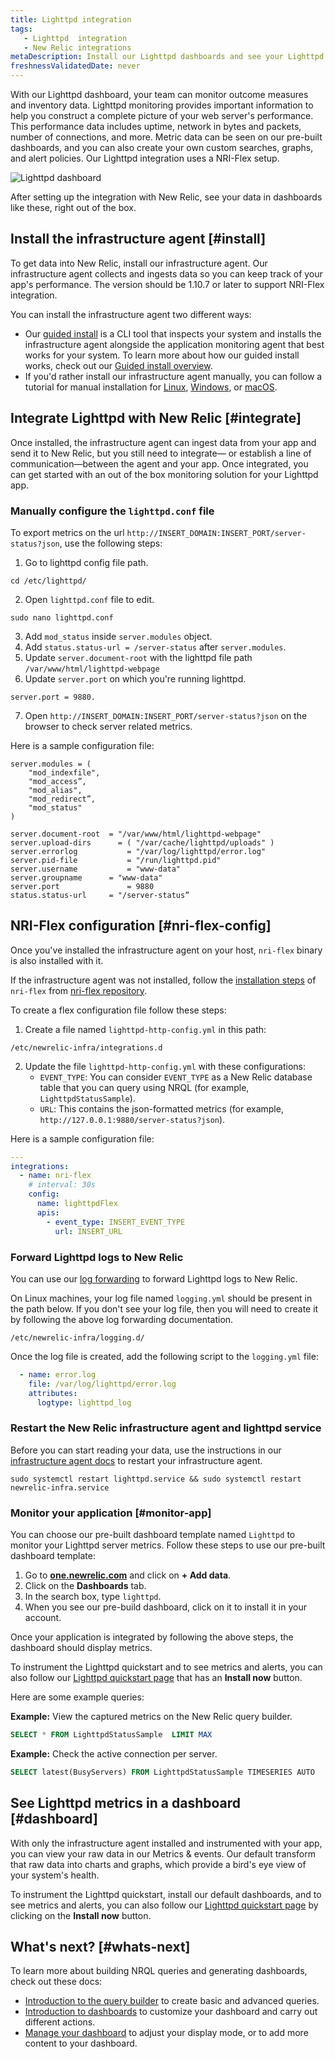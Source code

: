 ```yaml
---
title: Lighttpd integration
tags:
   - Lighttpd  integration
   - New Relic integrations
metaDescription: Install our Lighttpd dashboards and see your Lighttpd  data in New Relic.
freshnessValidatedDate: never
---
```




With our Lighttpd dashboard, your team can monitor outcome measures and inventory data. Lighttpd monitoring provides important information to help you construct a complete picture of your web server's performance. This performance data includes uptime, network in bytes and packets, number of connections, and more. Metric data can be seen on our pre-built dashboards, and you can also create your own custom searches, graphs, and alert policies. Our Lighttpd integration uses a NRI-Flex setup.

<img
    title="Lighttpd dashboard"
    alt="Lighttpd dashboard"
    src={infrastructureLighttptdDashboard}
/>

<figcaption>
After setting up the integration with New Relic, see your data in dashboards like these, right out of the box.
</figcaption>

## Install the infrastructure agent [#install]

To get data into New Relic, install our infrastructure agent. Our infrastructure agent collects and ingests data so you can keep track of your app's performance. The version should be 1.10.7 or later to support NRI-Flex integration.

You can install the infrastructure agent two different ways:

* Our [guided install](https://one.newrelic.com/nr1-core?state=4f81feab-35f7-e97e-9903-52510f8542bd) is a CLI tool that inspects your system and installs the infrastructure agent alongside the application monitoring agent that best works for your system. To learn more about how our guided install works, check out our [Guided install overview](/docs/infrastructure/host-integrations/installation/new-relic-guided-install-overview).
* If you'd rather install our infrastructure agent manually, you can follow a tutorial for manual installation for [Linux](/docs/infrastructure/install-infrastructure-agent/linux-installation/install-infrastructure-monitoring-agent-linux), [Windows](/docs/infrastructure/install-infrastructure-agent/windows-installation/install-infrastructure-monitoring-agent-windows/), or [macOS](/docs/infrastructure/install-infrastructure-agent/macos-installation/install-infrastructure-monitoring-agent-macos/).

## Integrate Lighttpd with New Relic [#integrate]

Once installed, the infrastructure agent can ingest data from your app and send it to New Relic, but you still need to integrate&mdash; or establish a line of communication&mdash;between the agent and your app. Once integrated, you can get started with an out of the box monitoring solution for your Lighttpd app. 

<Steps>
<Step>
  
### Manually configure the `lighttpd.conf` file

To export metrics on the url `http://INSERT_DOMAIN:INSERT_PORT/server-status?json`, use the following steps:

1. Go to lighttpd config file path.

  ```shell
  cd /etc/lighttpd/
  ```
2. Open `lighttpd.conf` file to edit.

  ```shell
  sudo nano lighttpd.conf
  ```

3. Add `mod_status` inside `server.modules` object.
4. Add `status.status-url = /server-status` after `server.modules`.
5. Update `server.document-root` with the lighttpd file path `/var/www/html/lighttpd-webpage`
6. Update `server.port` on which you're running lighttpd. 

  ```
  server.port = 9880.
  ```

7. Open `http://INSERT_DOMAIN:INSERT_PORT/server-status?json` on the browser to check server related metrics.

  Here is a sample configuration file:

  ```
  server.modules = (
      "mod_indexfile",
      "mod_access”,
      "mod_alias",
      "mod_redirect”,
      "mod_status"
  )

  server.document-root	= "/var/www/html/lighttpd-webpage"
  server.upload-dirs	  = ( "/var/cache/lighttpd/uploads" )
  server.errorlog		    = "/var/log/lighttpd/error.log"
  server.pid-file		    = "/run/lighttpd.pid"
  server.username		    = "www-data"
  server.groupname	    = "www-data"
  server.port		        = 9880
  status.status-url	    = "/server-status”
  ```
</Step>


<Step>

## NRI-Flex configuration [#nri-flex-config]

Once you've installed the infrastructure agent on your host, `nri-flex` binary is also installed with it.
  
If the infrastructure agent was not installed, follow the [installation steps](https://github.com/newrelic/nri-flex/blob/master/docs/basic-tutorial.md) of `nri-flex` from [nri-flex repository](https://github.com/newrelic/nri-flex).

To create a flex configuration file follow these steps:

1. Create a file named `lighttpd-http-config.yml` in this path:

  ```shell
  /etc/newrelic-infra/integrations.d
  ```

2. Update the file `lighttpd-http-config.yml` with these configurations:
      * `EVENT_TYPE`: You can consider `EVENT_TYPE` as a New Relic database table that you can query using NRQL (for example, `LighttpdStatusSample`).
      * `URL`: This contains the json-formatted metrics (for example, `http://127.0.0.1:9880/server-status?json`).

  Here is a sample configuration file:

  ```yml
  ---
  integrations:
    - name: nri-flex
      # interval: 30s
      config:
        name: lighttpdFlex
        apis:
          - event_type: INSERT_EVENT_TYPE
            url: INSERT_URL  
  ```

</Step>

<Step>
  
### Forward Lighttpd logs to New Relic
  
You can use our [log forwarding](/docs/logs/forward-logs/forward-your-logs-using-infrastructure-agent/) to forward Lighttpd logs to New Relic.

On Linux machines, your log file named `logging.yml` should be present in the path below. If you don't see your log file, then you will need to create it by following the above log forwarding documentation.

```shell
/etc/newrelic-infra/logging.d/
```

Once the log file is created, add the following script to the `logging.yml` file:

```yml
  - name: error.log
    file: /var/log/lighttpd/error.log
    attributes:
      logtype: lighttpd_log
```
</Step>

<Step>

### Restart the New Relic infrastructure agent and lighttpd service

Before you can start reading your data, use the instructions in our [infrastructure agent docs](/docs/infrastructure/install-infrastructure-agent/manage-your-agent/start-stop-restart-infrastructure-agent/) to restart your infrastructure agent.

```shell
sudo systemctl restart lighttpd.service && sudo systemctl restart newrelic-infra.service
```
</Step>

<Step>

###  Monitor your application [#monitor-app]

You can choose our pre-built dashboard template named `Lighttpd` to monitor your Lighttpd server metrics. Follow these steps to use our pre-built dashboard template:

1. Go to **[one.newrelic.com](https://one.newrelic.com/)** and click on **+ Add data**.
2.  Click on the **Dashboards** tab.
3.  In the search box, type `lighttpd`.
4.  When you see our pre-build dashboard, click on it to install it in your account.

Once your application is integrated by following the above steps, the dashboard should display metrics.

To instrument the Lighttpd quickstart and to see metrics and alerts, you can also follow our [Lighttpd quickstart page](https://newrelic.com/instant-observability/lighttpd) that has an **Install now** button.

Here are some example queries:

**Example:** View the captured metrics on the New Relic query builder.
  
```sql
SELECT * FROM LighttpdStatusSample  LIMIT MAX
```

**Example:** Check the active connection per server.
  
```sql
SELECT latest(BusyServers) FROM LighttpdStatusSample TIMESERIES AUTO
```

</Step>

</Steps>

## See Lighttpd metrics in a dashboard [#dashboard]

With only the infrastructure agent installed and instrumented with your app, you can view your raw data in our Metrics & events. Our default <InlinePopover type="dashboards" /> transform that raw data into charts and graphs, which provide a bird's eye view of your system's health.
  
To instrument the Lighttpd quickstart, install our default dashboards, and to see metrics and alerts, you can also follow our [Lighttpd quickstart page](https://newrelic.com/instant-observability/lighttpd) by clicking on the **Install now** button.

## What's next? [#whats-next]

To learn more about building NRQL queries and generating dashboards, check out these docs:

* [Introduction to the query builder](/docs/query-your-data/explore-query-data/query-builder/introduction-query-builder) to create basic and advanced queries.
* [Introduction to dashboards](/docs/query-your-data/explore-query-data/dashboards/introduction-dashboards) to customize your dashboard and carry out different actions.
* [Manage your dashboard](/docs/query-your-data/explore-query-data/dashboards/manage-your-dashboard) to adjust your <InlinePopover type="dashboards" /> display mode, or to add more content to your dashboard.

